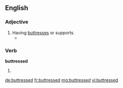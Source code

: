 ==English==

===Adjective===
{{en-adj}}

# Having [[buttress]]es or supports.
#*{{quote-book|year=1918|author={{w|W. B. Maxwell}}|chapter=7
|title=[http://openlibrary.org/works/OL1097634W The Mirror and the Lamp]
|passage=[…] St. Bede's at this period of its history was perhaps the poorest and most miserable parish in the East End of London. Close-packed, crushed by the '''buttressed''' height of the railway viaduct, rendered airless by huge walls of factories, it at once banished lively interest from a stranger's mind and left only a dull oppression of the spirit.}}
#: {{usex|Only the '''buttressed''' outer walls still stood .|lang=en}}

===Verb===
'''buttressed'''

# {{en-past of|buttress}}

[[de:buttressed]]
[[fr:buttressed]]
[[mg:buttressed]]
[[vi:buttressed]]